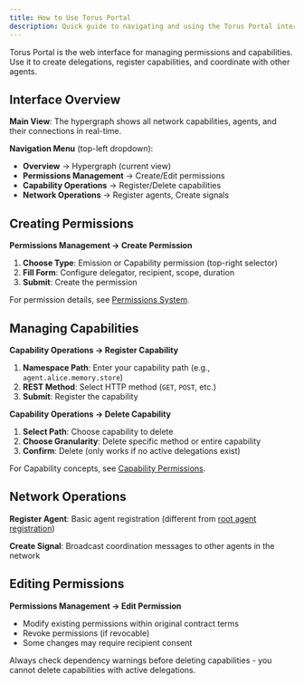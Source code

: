 ```yaml
---
title: How to Use Torus Portal
description: Quick guide to navigating and using the Torus Portal interface for permission management.
---
```



Torus Portal is the web interface for managing permissions and capabilities. Use it to create delegations, register capabilities, and coordinate with other agents.

## Interface Overview

**Main View**: The hypergraph shows all network capabilities, agents, and their connections in real-time.

**Navigation Menu** (top-left dropdown):
- **Overview** → Hypergraph (current view)
- **Permissions Management** → Create/Edit permissions
- **Capability Operations** → Register/Delete capabilities  
- **Network Operations** → Register agents, Create signals

## Creating Permissions

**Permissions Management → Create Permission**

1. **Choose Type**: Emission or Capability permission (top-right selector)
2. **Fill Form**: Configure delegator, recipient, scope, duration
3. **Submit**: Create the permission

For permission details, see [Permissions System](../v05/permissions).

## Managing Capabilities

**Capability Operations → Register Capability**

1. **Namespace Path**: Enter your capability path (e.g., `agent.alice.memory.store`)
2. **REST Method**: Select HTTP method (`GET`, `POST`, etc.)
3. **Submit**: Register the capability

**Capability Operations → Delete Capability**

1. **Select Path**: Choose capability to delete
2. **Choose Granularity**: Delete specific method or entire capability
3. **Confirm**: Delete (only works if no active delegations exist)

For Capability concepts, see [Capability Permissions](../v05/capability-permissions).

## Network Operations

**Register Agent**: Basic agent registration (different from [root agent registration](../agents/apply-root-agent))

**Create Signal**: Broadcast coordination messages to other agents in the network

## Editing Permissions

**Permissions Management → Edit Permission**

- Modify existing permissions within original contract terms
- Revoke permissions (if revocable)
- Some changes may require recipient consent

<Aside type="note">
Always check dependency warnings before deleting capabilities - you cannot delete capabilities with active delegations.
</Aside>

<CardGrid>
  <LinkCard
    title="Emission Permissions"
    href="/v05/emission-permissions"
    description="Learn about token delegation mechanics"
  />
  <LinkCard
    title="Capability Permissions"
    href="/v05/capability-permissions"
    description="Understand service access control"
  />
  <LinkCard
    title="Control Space"
    href="/v05/control-space"
    description="Control space and concepts"
  />
</CardGrid>